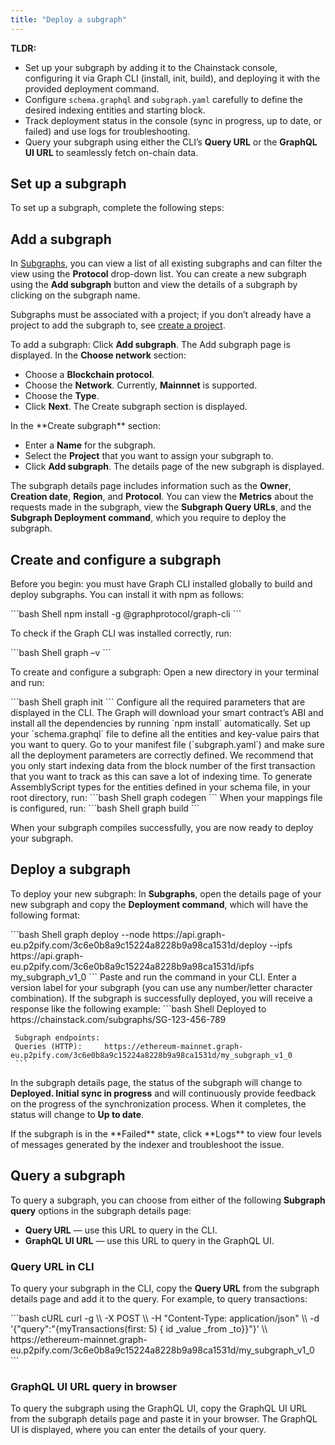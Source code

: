 ```yaml
---
title: "Deploy a subgraph"
---
```


**TLDR:**

* Set up your subgraph by adding it to the Chainstack console, configuring it via Graph CLI (install, init, build), and deploying it with the provided deployment command.
* Configure `schema.graphql` and `subgraph.yaml` carefully to define the desired indexing entities and starting block.
* Track deployment status in the console (sync in progress, up to date, or failed) and use logs for troubleshooting.
* Query your subgraph using either the CLI’s **Query URL** or the **GraphQL UI URL** to seamlessly fetch on-chain data.

## Set up a subgraph

To set up a subgraph, complete the following steps:

<CardGroup>
  <Card title="Add a subgraph" icon="square-1" iconType="solid" horizontal href="/docs/deploy-a-subgraph#add-a-subgraph"/>
  <Card title="Create and configure a subgraph" icon="square-2" iconType="solid" horizontal href="/docs/deploy-a-subgraph#create-and-configure-a-subgraph"/>
  <Card title="Deploy a subgraph" icon="square-3" iconType="solid" horizontal href="/docs/deploy-a-subgraph#deploy-a-subgraph"/>
</CardGroup>

## Add a subgraph

In [Subgraphs](https://console.chainstack.com/subgraphs), you can view a list of all existing subgraphs and can filter the view using the **Protocol** drop-down list. You can create a new subgraph using the **Add subgraph** button and view the details of a subgraph by clicking on the subgraph name.

Subgraphs must be associated with a project; if you don’t already have a project to add the subgraph to, see [create a project](/docs/manage-your-project#create-a-project).

To add a subgraph:
<Steps>
  <Step>
    Click **Add subgraph**. The Add subgraph page is displayed.
  </Step>
  <Step>
    In the **Choose network** section:

   * Choose a **Blockchain protocol**.
   * Choose the **Network**. Currently, **Mainnnet** is supported.
   * Choose the **Type**.
   * Click **Next**. The Create subgraph section is displayed.
  </Step>
  <Step>
    In the **Create subgraph** section:

   * Enter a **Name** for the subgraph.
   * Select the **Project** that you want to assign your subgraph to.
   * Click **Add subgraph**. The details page of the new subgraph is displayed.
  </Step>
</Steps>

The subgraph details page includes information such as the **Owner**, **Creation date**, **Region**, and **Protocol**. You can view the **Metrics** about the requests made in the subgraph, view the **Subgraph Query URLs**, and the **Subgraph Deployment command**, which you require to deploy the subgraph.

## Create and configure a subgraph

Before you begin: you must have Graph CLI installed globally to build and deploy subgraphs. You can install it with npm as follows:

<CodeGroup>
  ```bash Shell
  npm install -g @graphprotocol/graph-cli
  ```
</CodeGroup>

To check if the Graph CLI was installed correctly, run:

<CodeGroup>
  ```bash Shell
  graph –v
  ```
</CodeGroup>

To create and configure a subgraph:
<Steps>
  <Step>
    Open a new directory in your terminal and run:

   <CodeGroup>
     ```bash Shell
     graph init
     ```
   </CodeGroup>
  </Step>
  <Step>
    Configure all the required parameters that are displayed in the CLI. The Graph will download your smart contract’s ABI and install all the dependencies by running `npm install` automatically.
  </Step>
  <Step>
    Set up your `schema.graphql` file to define all the entities and key-value pairs that you want to query.
  </Step>
  <Step>
    Go to your manifest file (`subgraph.yaml`) and make sure all the deployment parameters are correctly defined. We recommend that you only start indexing data from the block number of the first transaction that you want to track as this can save a lot of indexing time.
  </Step>
  <Step>
    To generate AssemblyScript types for the entities defined in your schema file, in your root directory, run:

   <CodeGroup>
     ```bash Shell
     graph codegen
     ```
   </CodeGroup>
  </Step>
  <Step>
    When your mappings file is configured, run:

   <CodeGroup>
     ```bash Shell
     graph build
     ```
   </CodeGroup>
  </Step>
</Steps>

When your subgraph compiles successfully, you are now ready to deploy your subgraph.

## Deploy a subgraph

To deploy your new subgraph:
<Steps>
  <Step>
    In **Subgraphs**, open the details page of your new subgraph and copy the **Deployment command**, which will have the following format:

   <CodeGroup>
     ```bash Shell
     graph deploy --node https://api.graph-eu.p2pify.com/3c6e0b8a9c15224a8228b9a98ca1531d/deploy --ipfs https://api.graph-eu.p2pify.com/3c6e0b8a9c15224a8228b9a98ca1531d/ipfs my_subgraph_v1_0
     ```
   </CodeGroup>
  </Step>
  <Step>
    Paste and run the command in your CLI.
  </Step>
  <Step>
    Enter a version label for your subgraph (you can use any number/letter character combination). If the subgraph is successfully deployed, you will receive a response like the following example:

   <CodeGroup>
     ```bash Shell
     Deployed to https://chainstack.com/subgraphs/SG-123-456-789

     Subgraph endpoints:
     Queries (HTTP):     https://ethereum-mainnet.graph-eu.p2pify.com/3c6e0b8a9c15224a8228b9a98ca1531d/my_subgraph_v1_0
     ```
   </CodeGroup>
  </Step>
</Steps>

In the subgraph details page, the status of the subgraph will change to **Deployed. Initial sync in progress** and will continuously provide feedback on the progress of the synchronization process. When it completes, the status will change to **Up to date**.

<Info>
  If the subgraph is in the **Failed** state, click **Logs** to view four levels of messages generated by the indexer and troubleshoot the issue.
</Info>

## Query a subgraph

To query a subgraph, you can choose from either of the following **Subgraph query** options in the subgraph details page:

* **Query URL** — use this URL to query in the CLI.
* **GraphQL UI URL** — use this URL to query in the GraphQL UI.

### Query URL in CLI

To query your subgraph in the CLI, copy the **Query URL** from the subgraph details page and add it to the query. For example, to query transactions:

<CodeGroup>
  ```bash cURL
  curl -g \\
  -X POST \\
  -H "Content-Type: application/json" \\
  -d '{"query":"{myTransactions(first: 5) { id  _value _from _to}}"}' \\
       https://ethereum-mainnet.graph-eu.p2pify.com/3c6e0b8a9c15224a8228b9a98ca1531d/my_subgraph_v1_0
  ```
</CodeGroup>

### GraphQL UI URL query in browser

To query the subgraph using the GraphQL UI, copy the GraphQL UI URL from the subgraph details page and paste it in your browser. The GraphQL UI is displayed, where you can enter the details of your query.
